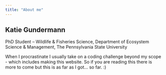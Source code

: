 ```yaml
---
title: "About me"
---
```


## Katie Gundermann

PhD Student – Wildlife & Fisheries Science, Department of Ecosystem Science & Management, The Pennsylvania State University

When I procrastinate I usually take on a coding challenge beyond my scope - which includes making this website. So if you are reading this there is more to come but this is as far as I got... so far. :)
